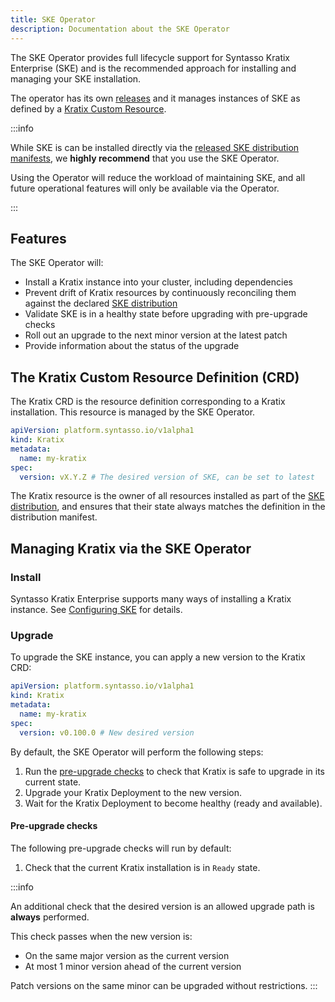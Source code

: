 ```yaml
---
title: SKE Operator
description: Documentation about the SKE Operator
---
```


The SKE Operator provides full lifecycle support for Syntasso Kratix Enterprise (SKE) and is the
recommended approach for installing and managing your SKE installation.

The operator has its own [releases](../releases/ske-operator) and it manages instances of
SKE as defined by a [Kratix Custom Resource](#the-kratix-custom-resource-definition-crd).

:::info

While SKE is can be installed directly via the [released SKE distribution
manifests](../releases/ske#overview), we **highly recommend** that you use the SKE Operator.

Using the Operator will reduce the workload of maintaining SKE, and all future operational
features will only be available via the Operator.

:::

## Features

The SKE Operator will:

* Install a Kratix instance into your cluster, including dependencies
* Prevent drift of Kratix resources by continuously reconciling them against the declared
[SKE distribution](../releases/ske#overview)
* Validate SKE is in a healthy state before upgrading with pre-upgrade checks
* Roll out an upgrade to the next minor version at the latest patch
* Provide information about the status of the upgrade

## The Kratix Custom Resource Definition (CRD)

The Kratix CRD is the resource definition corresponding to a Kratix installation. This
resource is managed by the SKE Operator.

```yaml
apiVersion: platform.syntasso.io/v1alpha1
kind: Kratix
metadata:
  name: my-kratix
spec:
  version: vX.Y.Z # The desired version of SKE, can be set to latest
```

The Kratix resource is the owner of all resources installed as part of the [SKE
distribution](../releases/ske#overview), and ensures that their state always matches the
definition in the distribution manifest.

## Managing Kratix via the SKE Operator

### Install

Syntasso Kratix Enterprise supports many ways of installing a Kratix instance. See
[Configuring SKE](./configuring-ske/intro) for details.

### Upgrade

To upgrade the SKE instance, you can apply a new version to the Kratix CRD:

```yaml
apiVersion: platform.syntasso.io/v1alpha1
kind: Kratix
metadata:
  name: my-kratix
spec:
  version: v0.100.0 # New desired version
```

By default, the SKE Operator will perform the following steps:
1. Run the [pre-upgrade checks](#pre-upgrade-checks) to check that Kratix is safe to upgrade in its current state.
1. Upgrade your Kratix Deployment to the new version.
1. Wait for the Kratix Deployment to become healthy (ready and available).

#### Pre-upgrade checks

The following pre-upgrade checks will run by default:
1. Check that the current Kratix installation is in `Ready` state.

:::info

An additional check that the desired version is an allowed upgrade path is **always**
performed.

This check passes when the new version is:
- On the same major version as the current version
- At most 1 minor version ahead of the current version

Patch versions on the same minor can be upgraded without restrictions.
:::
